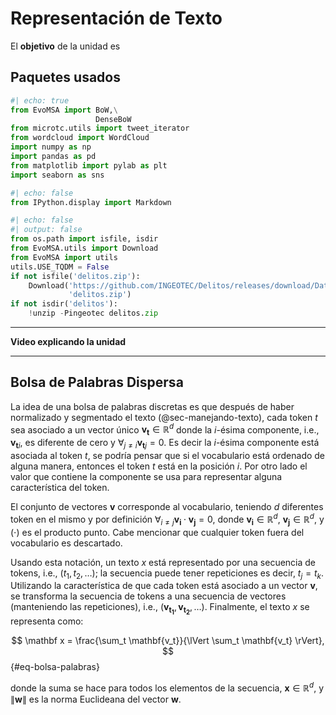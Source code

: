 # Representación de Texto

El **objetivo** de la unidad es 

## Paquetes usados {.unnumbered}

```python
#| echo: true
from EvoMSA import BoW,\
                   DenseBoW
from microtc.utils import tweet_iterator
from wordcloud import WordCloud                            
import numpy as np
import pandas as pd
from matplotlib import pylab as plt
import seaborn as sns
```

```python
#| echo: false
from IPython.display import Markdown
```

```python
#| echo: false
#| output: false
from os.path import isfile, isdir
from EvoMSA.utils import Download
from EvoMSA import utils
utils.USE_TQDM = False
if not isfile('delitos.zip'):
    Download('https://github.com/INGEOTEC/Delitos/releases/download/Datos/delitos.zip',
             'delitos.zip')
if not isdir('delitos'):
    !unzip -Pingeotec delitos.zip
```


::: {.content-visible when-format="html"}
---

**Video explicando la unidad**

---
:::

## Bolsa de Palabras Dispersa 

La idea de una bolsa de palabras discretas es que después de haber normalizado y segmentado el texto (@sec-manejando-texto), cada token $t$ sea asociado a un vector único $\mathbf{v_t} \in \mathbb R^d$ donde la $i$-ésima componente, i.e., $\mathbf{v_t}_i$, es diferente de cero y $\forall_{j \neq i} \mathbf{v_t}_j=0$. Es decir la $i$-ésima componente está asociada al token $t$, se podría pensar que si el vocabulario está ordenado de alguna manera, entonces el token $t$ está en la posición $i$. Por otro lado el valor que contiene la componente se usa para representar alguna característica del token. 

El conjunto de vectores $\mathbf v$ corresponde al vocabulario, teniendo $d$ diferentes token en el mismo y por definición $\forall_{i \neq j} \mathbf{v_i} \cdot \mathbf{v_j} = 0$, donde $\mathbf{v_i} \in \mathbb R^d$, $\mathbf{v_j} \in \mathbb R^d$, y $(\cdot)$ es el producto punto. Cabe mencionar que cualquier token fuera del vocabulario es descartado. 

Usando esta notación, un texto $x$ está representado por una secuencia de tokens, i.e., $(t_1, t_2, \ldots)$; la secuencia puede tener repeticiones es decir, $t_j = t_k$. Utilizando la característica de que cada token está asociado a un vector $\mathbf v$, se transforma la secuencia de tokens a una secuencia de vectores (manteniendo las repeticiones), i.e., $(\mathbf{v_{t_1}}, \mathbf{v_{t_2}}, \ldots)$. Finalmente, el texto $x$ se representa como:

$$
\mathbf x = \frac{\sum_t \mathbf{v_t}}{\lVert \sum_t \mathbf{v_t} \rVert},
$$ {#eq-bolsa-palabras}

donde la suma se hace para todos los elementos de la secuencia, $\mathbf x \in \mathbb R^d$, y $\lVert \mathbf w \rVert$ es la norma Euclideana del vector $\mathbf w.$